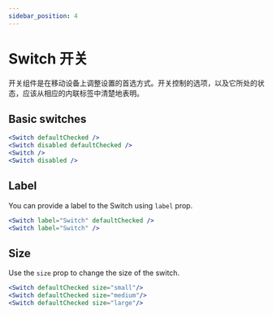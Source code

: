 ```yaml
---
sidebar_position: 4
---
```



# Switch 开关

开关组件是在移动设备上调整设置的首选方式。开关控制的选项，以及它所处的状态，应该从相应的内联标签中清楚地表明。

## Basic switches

<Wrapper>
  <Grid spacing={2} justifyContent="center">
    <Switch defaultChecked />
    <Switch disabled defaultChecked />
    <Switch />
    <Switch disabled />
  </Grid>
</Wrapper>

```jsx
<Switch defaultChecked />
<Switch disabled defaultChecked />
<Switch />
<Switch disabled />
```

## Label

You can provide a label to the Switch using `label` prop.

<Wrapper>
  <Grid spacing={2} justifyContent="center">
    <Switch label="Switch" defaultChecked />
    <Switch label="Switch" defaultChecked disabled />
  </Grid>
</Wrapper>

```jsx
<Switch label="Switch" defaultChecked />
<Switch label="Switch" />
```

## Size

Use the `size` prop to change the size of the switch.

<Wrapper>
  <Grid spacing={2} justifyContent="center">
    <Switch defaultChecked size="small" />
    <Switch defaultChecked size="medium" />
    <Switch defaultChecked size="large" />
  </Grid>
</Wrapper>

```jsx
<Switch defaultChecked size="small"/>
<Switch defaultChecked size="medium"/>
<Switch defaultChecked size="large"/>
```
